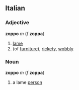 ==Italian==
===Adjective===
'''zoppo''' ''m'' (''f'' '''zoppa''')
# [[lame]]
# (of [[furniture]]), [[rickety]], [[wobbly]]
===Noun===
'''zoppo''' ''m'' (''f'' '''zoppa''')
# a lame [[person]]